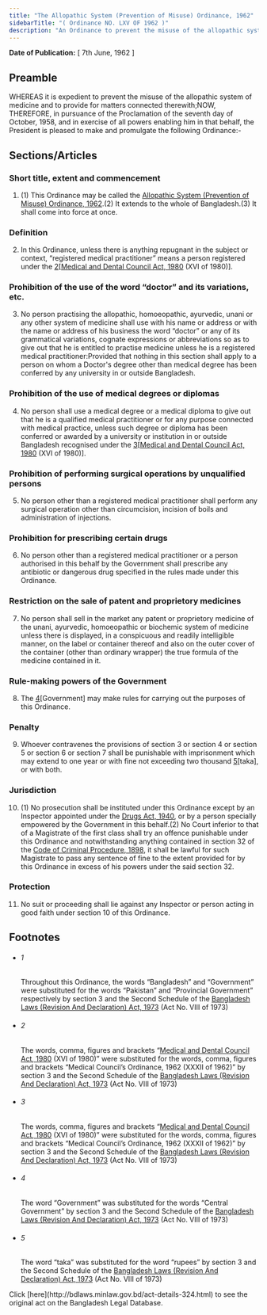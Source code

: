 ```yaml
---
title: "The Allopathic System (Prevention of Misuse) Ordinance, 1962"
sidebarTitle: "( Ordinance NO. LXV OF 1962 )"
description: "An Ordinance to prevent the misuse of the allopathic system of medicine and to provide for matters connected therewith.1♣"
---
```


**Date of Publication:** [ 7th June, 1962 ]

## Preamble

WHEREAS it is expedient to prevent the misuse of the allopathic system of medicine and to provide for matters connected therewith;NOW, THEREFORE, in pursuance of the Proclamation of the seventh day of October, 1958, and in exercise of all powers enabling him in that behalf, the President is pleased to make and promulgate the following Ordinance:-

## Sections/Articles

### Short title, extent and commencement

1. (1) This Ordinance may be called the [Allopathic System (Prevention of Misuse) Ordinance, 1962](/laws/volume-13/act-324 "Allopathic System (Prevention of Misuse) Ordinance, 1962").(2) It extends to the whole of Bangladesh.(3) It shall come into force at once.

### Definition

2. In this Ordinance, unless there is anything repugnant in the subject or context, “registered medical practitioner” means a person registered under the [2](1)[[Medical and Dental Council Act, 1980](/laws/volume-21/act-600 "Medical and Dental Council Act, 1980") (XVI of 1980)].

### Prohibition of the use of the word “doctor” and its variations, etc.

3. No person practising the allopathic, homoeopathic, ayurvedic, unani or any other system of medicine shall use with his name or address or with the name or address of his business the word “doctor” or any of its grammatical variations, cognate expressions or abbreviations so as to give out that he is entitled to practise medicine unless he is a registered medical practitioner:Provided that nothing in this section shall apply to a person on whom a Doctor's degree other than medical degree has been conferred by any university in or outside Bangladesh.

### Prohibition of the use of medical degrees or diplomas

4. No person shall use a medical degree or a medical diploma to give out that he is a qualified medical practitioner or for any purpose connected with medical practice, unless such degree or diploma has been conferred or awarded by a university or institution in or outside Bangladesh recognised under the [3](1)[[Medical and Dental Council Act, 1980](/laws/volume-21/act-600 "Medical and Dental Council Act, 1980") (XVI of 1980)].

### Prohibition of performing surgical operations by unqualified persons

5. No person other than a registered medical practitioner shall perform any surgical operation other than circumcision, incision of boils and administration of injections.

### Prohibition for prescribing certain drugs

6. No person other than a registered medical practitioner or a person authorised in this behalf by the Government shall prescribe any antibiotic or dangerous drug specified in the rules made under this Ordinance.

### Restriction on the sale of patent and proprietory medicines

7. No person shall sell in the market any patent or proprietory medicine of the unani, ayurvedic, homoeopathic or biochemic system of medicine unless there is displayed, in a conspicuous and readily intelligible manner, on the label or container thereof and also on the outer cover of the container (other than ordinary wrapper) the true formula of the medicine contained in it.

### Rule-making powers of the Government

8. The [4](1)[Government] may make rules for carrying out the purposes of this Ordinance.

### Penalty

9. Whoever contravenes the provisions of section 3 or section 4 or section 5 or section 6 or section 7 shall be punishable with imprisonment which may extend to one year or with fine not exceeding two thousand [5](1)[taka], or with both.

### Jurisdiction

10. (1) No prosecution shall be instituted under this Ordinance except by an Inspector appointed under the [Drugs Act, 1940](/laws/volume-9/act-188 "Drugs Act, 1940"), or by a person specially empowered by the Government in this behalf.(2) No Court inferior to that of a Magistrate of the first class shall try an offence punishable under this Ordinance and notwithstanding anything contained in section 32 of the [Code of Criminal Procedure, 1898](/laws/volume-4/act-75 "Code of Criminal Procedure, 1898"), it shall be lawful for such Magistrate to pass any sentence of fine to the extent provided for by this Ordinance in excess of his powers under the said section 32.

### Protection

11. No suit or proceeding shall lie against any Inspector or person acting in good faith under section 10 of this Ordinance.

## Footnotes

- ###### 1

  Throughout this Ordinance, the words “Bangladesh” and “Government” were substituted for the words “Pakistan” and “Provincial Government” respectively by section 3 and the Second Schedule of the [Bangladesh Laws (Revision And Declaration) Act, 1973](/laws/volume-17/act-430 "Bangladesh Laws (Revision And Declaration) Act, 1973") (Act No. VIII of 1973)

- ###### 2

  The words, comma, figures and brackets “[Medical and Dental Council Act, 1980](/laws/volume-21/act-600 "Medical and Dental Council Act, 1980") (XVI of 1980)” were substituted for the words, comma, figures and brackets “Medical Council’s Ordinance, 1962 (XXXII of 1962)” by section 3 and the Second Schedule of the [Bangladesh Laws (Revision And Declaration) Act, 1973](/laws/volume-17/act-430 "Bangladesh Laws (Revision And Declaration) Act, 1973") (Act No. VIII of 1973)

- ###### 3

  The words, comma, figures and brackets “[Medical and Dental Council Act, 1980](/laws/volume-21/act-600 "Medical and Dental Council Act, 1980") (XVI of 1980)” were substituted for the words, comma, figures and brackets “Medical Council’s Ordinance, 1962 (XXXII of 1962)” by section 3 and the Second Schedule of the [Bangladesh Laws (Revision And Declaration) Act, 1973](/laws/volume-17/act-430 "Bangladesh Laws (Revision And Declaration) Act, 1973") (Act No. VIII of 1973)

- ###### 4

  The word “Government” was substituted for the words “Central Government” by section 3 and the Second Schedule of the [Bangladesh Laws (Revision And Declaration) Act, 1973](/laws/volume-17/act-430 "Bangladesh Laws (Revision And Declaration) Act, 1973") (Act No. VIII of 1973)

- ###### 5

  The word “taka” was substituted for the word “rupees” by section 3 and the Second Schedule of the [Bangladesh Laws (Revision And Declaration) Act, 1973](/laws/volume-17/act-430 "Bangladesh Laws (Revision And Declaration) Act, 1973") (Act No. VIII of 1973)

<Note>
  Click [here](http://bdlaws.minlaw.gov.bd/act-details-324.html) to see the original act on the Bangladesh Legal Database.
</Note>
